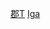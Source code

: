{{Navbox
|name = 伊賀國的郡
|state = {{{state|autocollapse}}}
|titlestyle = background:#efefef;
|title = [[伊賀國]]的[[郡]]
|imageleft =
|image =
|bodystyle = background:#f9f9f9;
|groupstyle = background:#efefef;vertical-align:top;padding:0.125em 0.25em;
|liststyle = width:auto;
|oddstyle = background:#fcfcfc;
|evenstyle =
|list1 = [[阿拜郡]] &#124; [[山田郡 (三重縣)|山田郡]] &#124; [[伊賀郡]] &#124; [[名張郡]]
}}<noinclude>
[[Category:伊賀國|郡T]]
[[Category:日本令制國行政區劃模板|Iga ]]
</noinclude>